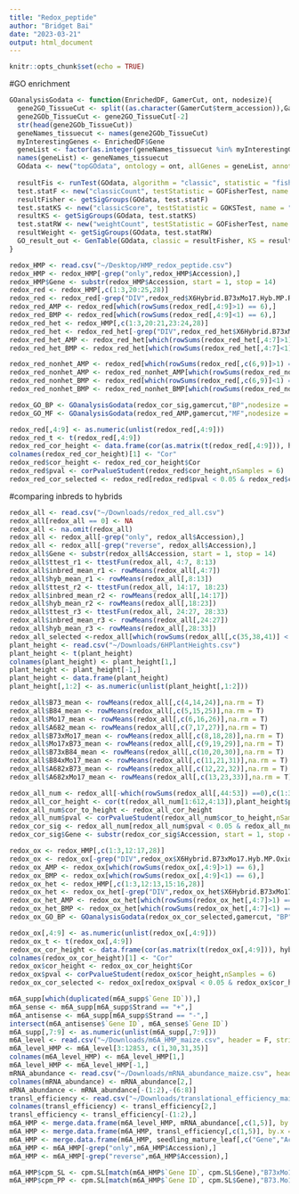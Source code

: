 ```yaml
---
title: "Redox_peptide"
author: "Bridget Bai"
date: "2023-03-21"
output: html_document
---
```


```r
knitr::opts_chunk$set(echo = TRUE)
```
#GO enrichment
```r

GOanalysisGodata <- function(EnrichedDF, GamerCut, ont, nodesize){
  gene2GO_TissueCut <- split((as.character(GamerCut$term_accession)),GamerCut$db_object_id)
  gene2GOb_TissueCut <- gene2GO_TissueCut[-2]
  str(head(gene2GOb_TissueCut))
  geneNames_tissuecut <- names(gene2GOb_TissueCut)
  myInterestingGenes <- EnrichedDF$Gene
  geneList <- factor(as.integer(geneNames_tissuecut %in% myInterestingGenes))
  names(geneList) <- geneNames_tissuecut
  GOdata <- new("topGOdata", ontology = ont, allGenes = geneList, annot = annFUN.gene2GO, nodeSize=nodesize, gene2GO = gene2GOb_TissueCut)
  
  resultFis <- runTest(GOdata, algorithm = "classic", statistic = "fisher")
  test.statF <- new("classicCount", testStatistic = GOFisherTest, name = "Fisher test")
  resultFisher <- getSigGroups(GOdata, test.statF)
  test.statKS <- new("classicScore", testStatistic = GOKSTest, name = "KS tests")
  resultKS <- getSigGroups(GOdata, test.statKS)
  test.statRW <- new("weightCount", testStatistic = GOFisherTest, name = "Fisher test", sigRatio = "ratio")
  resultWeight <- getSigGroups(GOdata, test.statRW)
  GO_result_out <- GenTable(GOdata, classic = resultFisher, KS = resultKS, weight = resultWeight, orderBy = "classic", ranksOf = "classic", topNodes = 20)
}
```

```r
redox_HMP <- read.csv("~/Desktop/HMP_redox_peptide.csv")
redox_HMP <- redox_HMP[-grep("only",redox_HMP$Accession),]
redox_HMP$Gene <- substr(redox_HMP$Accession, start = 1, stop = 14)
redox_red <- redox_HMP[,c(1:3,20:25,28)]
redox_red <- redox_red[-grep("DIV",redox_red$X6Hybrid.B73xMo17.Hyb.MP.Reduced),]
redox_red_AMP <- redox_red[which(rowSums(redox_red[,4:9]>1) == 6),]
redox_red_BMP <- redox_red[which(rowSums(redox_red[,4:9]<1) == 6),]
redox_red_het <- redox_HMP[,c(1:3,20:21,23:24,28)]
redox_red_het <- redox_red_het[-grep("DIV",redox_red_het$X6Hybrid.B73xMo17.Hyb.MP.Reduced),]
redox_red_het_AMP <- redox_red_het[which(rowSums(redox_red_het[,4:7]>1) ==4),]
redox_red_het_BMP <- redox_red_het[which(rowSums(redox_red_het[,4:7]<1) ==4),]

redox_red_nonhet_AMP <- redox_red[which(rowSums(redox_red[,c(6,9)]>1) == 2),]
redox_red_nonhet_AMP <- redox_red_nonhet_AMP[which(rowSums(redox_red_nonhet_AMP[,c(4:5,7:8)] <1) ==4),]
redox_red_nonhet_BMP <- redox_red[which(rowSums(redox_red[,c(6,9)]<1) == 2),]
redox_red_nonhet_BMP <- redox_red_nonhet_BMP[which(rowSums(redox_red_nonhet_BMP[,c(4:5,7:8)] >1) ==4),]

redox_GO_BP <- GOanalysisGodata(redox_cor_sig,gamercut,"BP",nodesize = 1)
redox_GO_MF <- GOanalysisGodata(redox_red_AMP,gamercut,"MF",nodesize = 1)

redox_red[,4:9] <- as.numeric(unlist(redox_red[,4:9]))
redox_red_t <- t(redox_red[,4:9])
redox_red_cor_height <- data.frame(cor(as.matrix(t(redox_red[,4:9])), hyb_traits[1:6,2]))
colnames(redox_red_cor_height)[1] <- "Cor"
redox_red$cor_height <- redox_red_cor_height$Cor
redox_red$pval <- corPvalueStudent(redox_red$cor_height,nSamples = 6)
redox_red_cor_selected <- redox_red[redox_red$pval < 0.05 & redox_red$cor_height>0,]


```

#comparing inbreds to hybrids
```r
redox_all <- read.csv("~/Downloads/redox_red_all.csv")
redox_all[redox_all == 0] <- NA
redox_all <- na.omit(redox_all)
redox_all <- redox_all[-grep("only", redox_all$Accession),]
redox_all <- redox_all[-grep("reverse", redox_all$Accession),]
redox_all$Gene <- substr(redox_all$Accession, start = 1, stop = 14)
redox_all$ttest_r1 <- ttestFun(redox_all, 4:7, 8:13)
redox_all$inbred_mean_r1 <- rowMeans(redox_all[,4:7])
redox_all$hyb_mean_r1 <- rowMeans(redox_all[,8:13])
redox_all$ttest_r2 <- ttestFun(redox_all, 14:17, 18:23)
redox_all$inbred_mean_r2 <- rowMeans(redox_all[,14:17])
redox_all$hyb_mean_r2 <- rowMeans(redox_all[,18:23])
redox_all$ttest_r3 <- ttestFun(redox_all, 24:27, 28:33)
redox_all$inbred_mean_r3 <- rowMeans(redox_all[,24:27])
redox_all$hyb_mean_r3 <- rowMeans(redox_all[,28:33])
redox_all_selected <-redox_all[which(rowSums(redox_all[,c(35,38,41)] < 0.05) ==1),]
plant_height <- read.csv("~/Downloads/6HPlantHeights.csv")
plant_height <- t(plant_height)
colnames(plant_height) <- plant_height[1,]
plant_height <- plant_height[-1,]
plant_height <- data.frame(plant_height)
plant_height[,1:2] <- as.numeric(unlist(plant_height[,1:2]))

redox_all$B73_mean <- rowMeans(redox_all[,c(4,14,24)],na.rm = T)
redox_all$B84_mean <- rowMeans(redox_all[,c(5,15,25)],na.rm = T)
redox_all$Mo17_mean <- rowMeans(redox_all[,c(6,16,26)],na.rm = T)
redox_all$A682_mean <- rowMeans(redox_all[,c(7,17,27)],na.rm = T)
redox_all$B73xMo17_mean <- rowMeans(redox_all[,c(8,18,28)],na.rm = T)
redox_all$Mo17xB73_mean <- rowMeans(redox_all[,c(9,19,29)],na.rm = T)
redox_all$B73xB84_mean <- rowMeans(redox_all[,c(10,20,30)],na.rm = T)
redox_all$B84xMo17_mean <- rowMeans(redox_all[,c(11,21,31)],na.rm = T)
redox_all$A682xB73_mean <- rowMeans(redox_all[,c(12,22,32)],na.rm = T)
redox_all$A682xMo17_mean <- rowMeans(redox_all[,c(13,23,33)],na.rm = T)

redox_all_num <- redox_all[-which(rowSums(redox_all[,44:53]) ==0),c(1:3,44:53)]
redox_all_cor_height <- cor(t(redox_all_num[1:612,4:13]),plant_height$plant.height)
redox_all_num$cor_to_height <- redox_all_cor_height
redox_all_num$pval <- corPvalueStudent(redox_all_num$cor_to_height,nSamples = 10)
redox_cor_sig <- redox_all_num[redox_all_num$pval < 0.05 & redox_all_num$cor_to_height > 0,]
redox_cor_sig$Gene <- substr(redox_cor_sig$Accession, start = 1, stop = 14)

```

```r
redox_ox <- redox_HMP[,c(1:3,12:17,28)]
redox_ox <- redox_ox[-grep("DIV",redox_ox$X6Hybrid.B73xMo17.Hyb.MP.Oxidized),]
redox_ox_AMP <- redox_ox[which(rowSums(redox_ox[,4:9]>1) == 6),]
redox_ox_BMP <- redox_ox[which(rowSums(redox_ox[,4:9]<1) == 6),]
redox_ox_het <- redox_HMP[,c(1:3,12:13,15:16,28)]
redox_ox_het <- redox_ox_het[-grep("DIV",redox_ox_het$X6Hybrid.B73xMo17.Hyb.MP.Oxidized),]
redox_ox_het_AMP <- redox_ox_het[which(rowSums(redox_ox_het[,4:7]>1) ==4),]
redox_ox_het_BMP <- redox_ox_het[which(rowSums(redox_ox_het[,4:7]<1) ==4),]
redox_ox_GO_BP <- GOanalysisGodata(redox_ox_cor_selected,gamercut, "BP", nodesize = 1)

redox_ox[,4:9] <- as.numeric(unlist(redox_ox[,4:9]))
redox_ox_t <- t(redox_ox[,4:9])
redox_ox_cor_height <- data.frame(cor(as.matrix(t(redox_ox[,4:9])), hyb_traits[1:6,2]))
colnames(redox_ox_cor_height)[1] <- "Cor"
redox_ox$cor_height <- redox_ox_cor_height$Cor
redox_ox$pval <- corPvalueStudent(redox_ox$cor_height,nSamples = 6)
redox_ox_cor_selected <- redox_ox[redox_ox$pval < 0.05 & redox_ox$cor_height<0,]
```



```r
m6A_supp[which(duplicated(m6A_supp$`Gene ID`)),]
m6A_sense <- m6A_supp[m6A_supp$Strand == "+",]
m6A_antisense <- m6A_supp[m6A_supp$Strand == "-",]
intersect(m6A_antisense$`Gene ID`, m6A_sense$`Gene ID`)
m6A_supp[,7:9] <- as.numeric(unlist(m6A_supp[,7:9]))
m6A_level <- read.csv("~/Downloads/m6A_HMP_maize.csv", header = F, stringsAsFactors = F)
m6A_level_HMP <- m6A_level[3:12853, c(1,30,31,35)]
colnames(m6A_level_HMP) <- m6A_level_HMP[1,]
m6A_level_HMP <- m6A_level_HMP[-1,]
mRNA_abundance <- read.csv("~/Downloads/mRNA_abundance_maize.csv", header = F, stringsAsFactors = F)
colnames(mRNA_abundance) <- mRNA_abundance[2,]
mRNA_abundance <- mRNA_abundance[-(1:2),-(6:8)]
transl_efficiency <- read.csv("~/Downloads/translational_efficiency_maize.csv", header = F, stringsAsFactors = F)
colnames(transl_efficiency) <- transl_efficiency[2,]
transl_efficiency <- transl_efficiency[-(1:2),]
m6A_HMP <- merge.data.frame(m6A_level_HMP, mRNA_abundance[,c(1,5)], by.x = "Gene ID", by.y = "Gene ID")
m6A_HMP <- merge.data.frame(m6A_HMP, transl_efficiency[,c(1,5)], by.x = "Gene ID", by.y = "Gene ID")
m6A_HMP <- merge.data.frame(m6A_HMP, seedling_mature_leaf[,c("Gene","Accession","SeedlingLeaf.BM.MP","Protein","SeedlingLeaf.B73.Mo17")], by.x = "Gene ID", by.y = "Gene", all.x = T)
m6A_HMP <- m6A_HMP[-grep("only",m6A_HMP$Accession),]
m6A_HMP <- m6A_HMP[-grep("reverse",m6A_HMP$Accession),]

m6A_HMP$cpm_SL <- cpm.SL[match(m6A_HMP$`Gene ID`, cpm.SL$Gene),"B73xMo17.MP"]
m6A_HMP$cpm_PP <- cpm.SL[match(m6A_HMP$`Gene ID`, cpm.SL$Gene),"B73.Mo17"]
```

